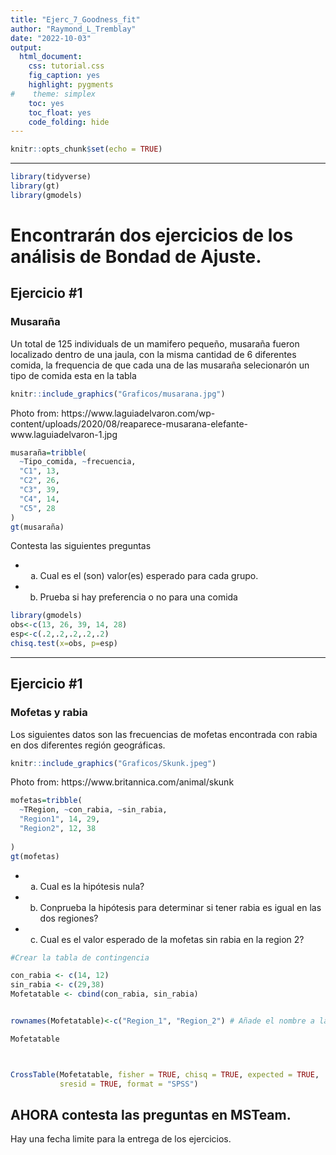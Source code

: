 ```yaml
---
title: "Ejerc_7_Goodness_fit"
author: "Raymond_L_Tremblay"
date: "2022-10-03"
output:
  html_document:
    css: tutorial.css
    fig_caption: yes
    highlight: pygments
#    theme: simplex
    toc: yes
    toc_float: yes
    code_folding: hide
---
```


```r
knitr::opts_chunk$set(echo = TRUE)
```


***

```r
library(tidyverse)
library(gt)
library(gmodels)
```


#  Encontrarán dos ejercicios de los análisis de Bondad de Ajuste.

## Ejercicio #1 

### Musaraña

Un total de 125 individuals de un mamifero pequeño, musaraña fueron localizado dentro de una jaula, con la misma cantidad de 6 diferentes comida, la frequencia de que cada una de las musaraña selecionarón un tipo de comida esta en la tabla

```r
knitr::include_graphics("Graficos/musarana.jpg")
```

Photo from: https://www.laguiadelvaron.com/wp-content/uploads/2020/08/reaparece-musarana-elefante-www.laguiadelvaron-1.jpg


```r
musaraña=tribble(
  ~Tipo_comida, ~frecuencia,
  "C1", 13,
  "C2", 26,
  "C3", 39,
  "C4", 14,
  "C5", 28
)
gt(musaraña)
```



Contesta las siguientes preguntas

 - a) Cual es el (son) valor(es) esperado para cada grupo.
 - b) Prueba si hay preferencia o no para una comida



```r
library(gmodels)
obs<-c(13, 26, 39, 14, 28)
esp<-c(.2,.2,.2,.2,.2)
chisq.test(x=obs, p=esp)
```

***

## Ejercicio #1 

### Mofetas y rabia

Los siguientes datos son las frecuencias de mofetas encontrada con rabia en dos diferentes región geográficas.


```r
knitr::include_graphics("Graficos/Skunk.jpeg")

```

Photo from: https://www.britannica.com/animal/skunk


```r
mofetas=tribble(
  ~TRegion, ~con_rabia, ~sin_rabia,
  "Region1", 14, 29,
  "Region2", 12, 38
  
)
gt(mofetas)
```


 - a) Cual es la hipótesis nula?
 - b) Conprueba la hipótesis para determinar si tener rabia es igual en las dos regiones?
 - c) Cual es el valor esperado de la mofetas sin rabia en la region 2? 

```r
#Crear la tabla de contingencia

con_rabia <- c(14, 12)
sin_rabia <- c(29,38)
Mofetatable <- cbind(con_rabia, sin_rabia)


rownames(Mofetatable)<-c("Region_1", "Region_2") # Añade el nombre a las filas

Mofetatable



CrossTable(Mofetatable, fisher = TRUE, chisq = TRUE, expected = TRUE, 
           sresid = TRUE, format = "SPSS")
```


## AHORA contesta las preguntas en MSTeam.

Hay una fecha limite para la entrega de los ejercicios.  

